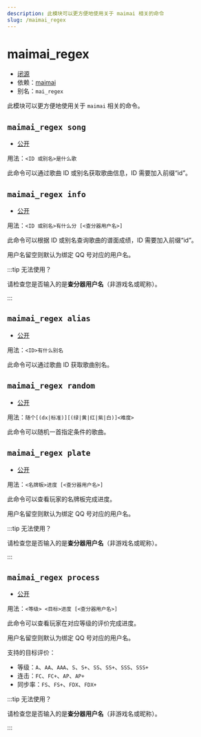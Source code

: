 ```yaml
---
description: 此模块可以更方便地使用关于 maimai 相关的命令
slug: /maimai_regex
---
```


# maimai_regex

-   [闭源](/docs/help/faq#为什么有些模块没有开源)
-   依赖：[maimai](maimai)
-   别名：`mai_regex`

此模块可以更方便地使用关于 `maimai` 相关的命令。

## `maimai_regex song`

-   [公开](permissions)

用法：`<ID 或别名>是什么歌`

此命令可以通过歌曲 ID 或别名获取歌曲信息，ID 需要加入前缀“id”。

## `maimai_regex info`

-   [公开](permissions)

用法：`<ID 或别名>有什么分 [<查分器用户名>]`

此命令可以根据 ID 或别名查询歌曲的谱面成绩，ID 需要加入前缀“id”。

用户名留空则默认为绑定 QQ 号对应的用户名。

:::tip 无法使用？

请检查您是否输入的是**查分器用户名**（非游戏名或昵称）。

:::

## `maimai_regex alias`

-   [公开](permissions)

用法：`<ID>有什么别名`

此命令可以通过歌曲 ID 获取歌曲别名。

## `maimai_regex random`

-   [公开](permissions)

用法：`随个[(dx|标准)][(绿|黄|红|紫|白)]<难度>`

此命令可以随机一首指定条件的歌曲。

## `maimai_regex plate`

-   [公开](permissions)

用法：`<名牌板>进度 [<查分器用户名>]`

此命令可以查看玩家的名牌板完成进度。

用户名留空则默认为绑定 QQ 号对应的用户名。

:::tip 无法使用？

请检查您是否输入的是**查分器用户名**（非游戏名或昵称）。

:::

## `maimai_regex process`

-   [公开](permissions)

用法：`<等级> <目标>进度 [<查分器用户名>]`

此命令可以查看玩家在对应等级的评价完成进度。

用户名留空则默认为绑定 QQ 号对应的用户名。

支持的目标评价：

-   等级：`A`、`AA`、`AAA`、`S`、`S+`、`SS`、`SS+`、`SSS`、`SSS+`
-   连击：`FC`、`FC+`、`AP`、`AP+`
-   同步率：`FS`、`FS+`、`FDX`、`FDX+`

:::tip 无法使用？

请检查您是否输入的是**查分器用户名**（非游戏名或昵称）。

:::
